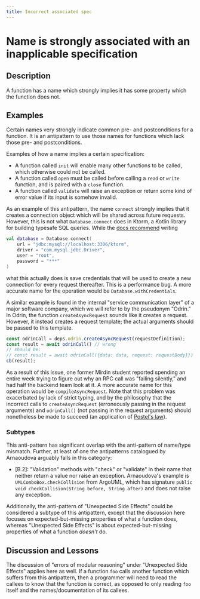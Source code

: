 ```yaml
---
title: Incorrect associated spec
---
```

# Name is strongly associated with an inapplicable specification

## Description

A function has a name which strongly implies it has some property which the function does not.

## Examples

Certain names very strongly indicate common pre- and postconditions for a function. It is an antipattern to use those names for functions which lack those pre- and postconditions.

Examples of how a name implies a certain specification:

* A function called `init` will enable many other functions to be called, which otherwise could not be called.
* A function called `open` must be called before calling a `read` or `write` function, and is paired with a `close` function.
* A function called `validate` will raise an exception or return some kind of error value if its input is somehow invalid.


As an example of this antipattern, the name `connect` strongly implies that it creates a connection object which will be shared across future requests. However, this is not what `Database.connect` does in Ktorm, a Kotlin library for building typesafe SQL queries. While the [docs recommend](https://www.ktorm.org/en/connect-to-databases.html#Connect-with-a-URL) writing


```kotlin
val database = Database.connect(
    url = "jdbc:mysql://localhost:3306/ktorm",
    driver = "com.mysql.jdbc.Driver",
    user = "root",
    password = "***"
)
```

what this actually does is save credentials that will be used to create a new connection for every request thereafter. This is a performance bug. A more accurate name for the operation would be `Database.withCredentials`.

A similar example is found in the internal "service communication layer" of a major software company, which we will refer to by the pseudonym "Odrin." In Odrin, the function `createAsyncRequest` sounds like it creates a request. However, it instead creates a request template; the actual arguments should be passed to this template.

```typescript
const odrinCall = deps.odrin.createAsyncRequest(requestDefinition);
const result = await odrinCall() // wrong
// should be:
// const result = await odrinCall({data: data, request: requestBody}}) 
cb(result);
```



As a result of this issue, one former Mirdin student reported spending an entire week trying to figure out why an RPC call was "failing silently," and had half the backend team look at it. A more accurate name for this operation would be `compileAsyncRequest`. Note that this problem was exacerbated by lack of strict typing, and by the philosophy that the incorrect calls to `createAsyncRequest` (erroneously passing in the request arguments) and `odrinCall()` (not passing in the request arguments) should nonetheless be made to succeed (an application of [Postel's law](https://en.wikipedia.org/wiki/Robustness_principle)).

### Subtypes

This anti-pattern has significant overlap with the anti-pattern of name/type mismatch. Further, at least of one the antipatterns catalogued by Arnaoudova arguably falls in this category:

* [B.2]: "Validation" methods with "check" or "validate" in their name that neither return a value nor raise an exception. Arnaoudova's example is `UMLComboBox.checkCollision` from ArgoUML, which has signature `public void checkCollision(String before, String after)` and does not raise any exception.

Additionally, the anti-pattern of "Unexpected Side Effects" could be considered a subtype of this antipattern, except that the discussion here focuses on expected-but-missing properties of what a function does, whereas "Unexpected Side Effects" is about expected-but-missing properties of what a function *doesn't* do.

## Discussion and Lessons

The discussion of "errors of modular reasoning" under "Unexpected Side Effects" applies here as well. If a function `foo` calls another function which suffers from this antipattern, then a programmer will need to read the callees to know that the function is correct, as opposed to only reading `foo` itself and the names/documentation of its callees.
